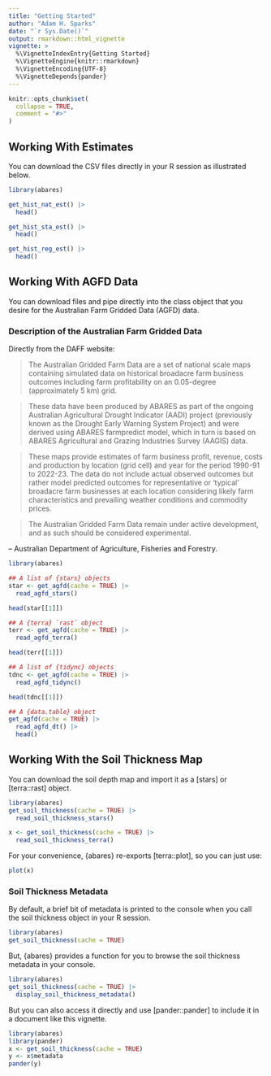 ```yaml
---
title: "Getting Started"
author: "Adam H. Sparks"
date: "`r Sys.Date()`"
output: rmarkdown::html_vignette
vignette: >
  %\VignetteIndexEntry{Getting Started}
  %\VignetteEngine{knitr::rmarkdown}
  %\VignetteEncoding{UTF-8}
  %\VignetteDepends{pander}
---
```


```r
knitr::opts_chunk$set(
  collapse = TRUE,
  comment = "#>"
)
```

## Working With Estimates

You can download the CSV files directly in your R session as illustrated below.

```r
library(abares)

get_hist_nat_est() |> 
  head()

get_hist_sta_est() |> 
  head()

get_hist_reg_est() |> 
  head()
```

## Working With AGFD Data

You can download files and pipe directly into the class object that you desire for the Australian Farm Gridded Data (AGFD) data.

### Description of the Australian Farm Gridded Data

Directly from the DAFF website:

>The Australian Gridded Farm Data are a set of national scale maps containing simulated data on historical broadacre farm business outcomes including farm profitability on an 0.05-degree (approximately 5 km) grid.

>These data have been produced by ABARES as part of the ongoing Australian Agricultural Drought Indicator (AADI) project (previously known as the Drought Early Warning System Project) and were derived using ABARES farmpredict model, which in turn is based on ABARES Agricultural and Grazing Industries Survey (AAGIS) data.

>These maps provide estimates of farm business profit, revenue, costs and production by location (grid cell) and year for the period 1990-91 to 2022-23. The data do not include actual observed outcomes but rather model predicted outcomes for representative or ‘typical' broadacre farm businesses at each location considering likely farm characteristics and prevailing weather conditions and commodity prices.

>The Australian Gridded Farm Data remain under active development, and as such should be considered experimental.

-- Australian Department of Agriculture, Fisheries and Forestry.


```r
library(abares)

## A list of {stars} objects
star <- get_agfd(cache = TRUE) |>
  read_agfd_stars()

head(star[[1]])

## A {terra} `rast` object
terr <- get_agfd(cache = TRUE) |>
  read_agfd_terra()

head(terr[[1]])

## A list of {tidync} objects
tdnc <- get_agfd(cache = TRUE) |>
  read_agfd_tidync()

head(tdnc[[1]])

## A {data.table} object
get_agfd(cache = TRUE) |>
  read_agfd_dt() |>
  head()
```

## Working With the Soil Thickness Map

You can download the soil depth map and import it as a [stars] or [terra::rast] object.

```r
library(abares)
get_soil_thickness(cache = TRUE) |>
  read_soil_thickness_stars()

x <- get_soil_thickness(cache = TRUE) |>
  read_soil_thickness_terra()
```

For your convenience, {abares} re-exports [terra::plot], so you can just use:

```r
plot(x)
```

### Soil Thickness Metadata

By default, a brief bit of metadata is printed to the console when you call the soil thickness object in your R session.

```r
library(abares)
get_soil_thickness(cache = TRUE)
```

But, {abares} provides a function for you to browse the soil thickness metadata in your console.

```r
library(abares)
get_soil_thickness(cache = TRUE) |>
  display_soil_thickness_metadata()
```

But you can also access it directly and use [pander::pander] to include it in a document like this vignette.

```r
library(abares)
library(pander)
x <- get_soil_thickness(cache = TRUE)
y <- x$metadata
pander(y)
```

